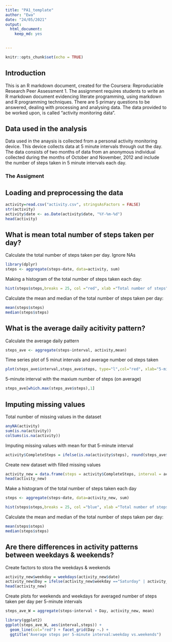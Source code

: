 ```yaml
---
title: "PA1_template"
author: "Ewa"
date: "24/05/2021"
output: 
  html_document: 
    keep_md: yes

 
---
```


```r
knitr::opts_chunk$set(echo = TRUE)
```

## Introduction
This is an R markdown document, created for the Coursera: Reproduciable Research Peer Assessment 1. 
The assignment requires students to write an R markdown document evidencing literate programming, using markdown and R programming techniques. There are 5 primary questions to be answered, dealing with processing and analysing data. The data provided to be worked upon, is called "activity monitoring data".

## Data used in the analysis
Data used in the anaysis is collected from a personal activity monitoring device. This device collects data at 5 minute intervals through out the day. The data consists of two months of data from an anonymous individual collected during the months of October and November, 2012 and include the number of steps taken in 5 minute intervals each day.

### The Assigment


## Loading and preprocessing the data

```r
activity=read.csv("activity.csv", stringsAsFactors = FALSE)
str(activity)
activity$date <- as.Date(activity$date, "%Y-%m-%d")
head(activity)
```

## What is mean total number of steps taken per day?

Calculate the total number of steps taken per day. Ignore NAs
```r
library(dplyr)
steps <- aggregate(steps~date, data=activity, sum)
```

Making a histogram of the total number of steps taken each day:
```r
hist(steps$steps,breaks = 25, col ="red", xlab ="Total number of steps", main="Histogram of total number of steps taken per day")
```

Calculate the mean and median of the total number of steps taken per day:
```r
mean(steps$steps)
median(steps$steps)
```

## What is the average daily acitivity pattern?

Calculate the average daily pattern
```r
steps_ave <- aggregate(steps~interval, activity,mean)
```

Time series plot of 5 minut intervals and average number od steps taken
```r
plot(steps_ave$interval,steps_ave$steps, type="l",col="red", xlab="5-minute interval", ylab="Number of steps", main = "Average number of steps per day per interval")
```

5-minute interval with the maxium number of steps (on average)
```r
steps_ave[which.max(steps_ave$steps),1]
```

## Imputing missing values

Total number of missing values in the dataset
```r
anyNA(activity)
sum(is.na(activity))
colSums(is.na(activity))
```
Imputing missing values with mean for that 5-minute interval
```r
activity$CompleteSteps = ifelse(is.na(activity$steps), round(steps_ave$steps[match(activity$interval, steps_ave$interval)],0),activity$steps)
```
Create new dataset with filled missing values
```r
activity_new = data.frame(steps = activity$CompleteSteps, interval = activity$interval, date = activity$date)
head(activity_new)
```
Make a histogram of the total number of steps taken each day
```r
steps <- aggregate(steps~date, data=activity_new, sum)

hist(steps$steps,breaks = 25, col ="blue", xlab ="Total number of steps", main="Histogram of total number of steps taken per day (removed NAs)")
```

Calculate the mean and median of the total number of steps taken per day:
```r
mean(steps$steps)
median(steps$steps)
```


## Are there differences in activity patterns between weekdays & weekends?

Create factors to stora the weekdays & weekends
```r
activity_new$weekday = weekdays(activity_new$date)
activity_new$Day = ifelse(activity_new$weekday =="Saturday" | activity_new$weekday =="Sunday","weekend","weekday")
head(activity_new)
```
Create plots for weekends and weekdays for averaged number of steps taken per day per 5-minute intervals
```r
steps_ave_W = aggregate(steps~interval + Day, activity_new, mean)

library(ggplot2)
ggplot(steps_ave_W, aes(interval,steps)) +
  geom_line(col="red") + facet_grid(Day ~.) +
  ggtitle("Average steps per 5-minute interval:weekday vs.weekends")
```
